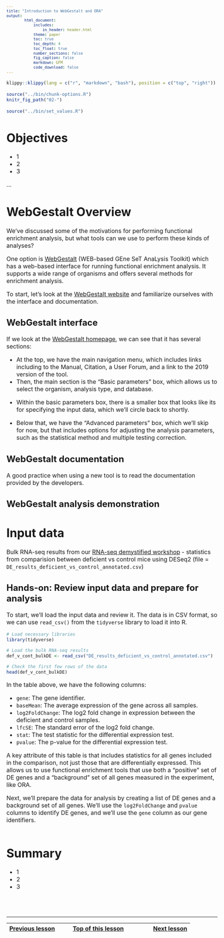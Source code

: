```yaml
---
title: "Introduction to WebGestalt and ORA"
output:
        html_document:
            includes:
                in_header: header.html
            theme: paper
            toc: true
            toc_depth: 4
            toc_float: true
            number_sections: false
            fig_caption: false
            markdown: GFM
            code_download: false
---
```


<style type="text/css">

body, td {
   font-size: 16px;
}
code.r{
  font-size: 12px;
}
pre {
  font-size: 12px
}

</style>

```r
klippy::klippy(lang = c("r", "markdown", "bash"), position = c("top", "right"))
```

```r
source("../bin/chunk-options.R")
knitr_fig_path("02-")
```

```r
source("../bin/set_values.R")
```

# Objectives

- 1
- 2
- 3

...

# WebGestalt Overview

We've discussed some of the motivations for performing functional enrichment analysis, but what tools can we use to perform these kinds of analyses?

One option is [WebGestalt](http://www.webgestalt.org/) (WEB-based GEne SeT AnaLysis Toolkit) which has a web-based interface for running functional enrichment analysis. It supports a wide range of organisms and offers several methods for enrichment analysis.

To start, let's look at the [WebGestalt website](http://www.webgestalt.org/) and familiarize ourselves with the interface and documentation. 

## WebGestalt interface

If we look at the [WebGestalt homepage](http://www.webgestalt.org/), we can see that it has several sections:

- At the top, we have the main navigation menu, which includes links including to the Manual, Citation, a User Forum, and a link to the 2019 version of the tool.
- Then, the main section is the "Basic parameters" box, which allows us to select the organism, analysis type, and database.

<!-- Add screenshot of the top of the WebGestalt homepage -->

- Within the basic parameters box, there is a smaller box that looks like its for specifying the input data, which we'll circle back to shortly.

- Below that, we have the "Advanced parameters" box, which we'll skip for now, but that includes options for adjusting the analysis parameters, such as the statistical method and multiple testing correction.

<!-- Add screenshot of the bottom of the WebGestalt homepage -->


## WebGestalt documentation

A good practice when using a new tool is to read the documentation provided by the developers. 

## WebGestalt analysis demonstration

<!-- load & runcd - demo data -->

<!-- Note input gene list options - symbol, entrez, ensembl, etc. which will -->




# Input data

Bulk RNA-seq results from our [RNA-seq demystified workshop](https://umich-brcf-bioinf.github.io/workshop-rnaseq-demystified/main/html/) - statistics from comparision between deficient vs control mice using DESeq2 (file = `DE_results_deficient_vs_control_annotated.csv`)

## Hands-on: Review input data and prepare for analysis
<!-- Consider moving this until after the WebGestalt introduction, so that the learners can see that the tool requires a list of DE vs non-DE for best results -->

To start, we'll load the input data and review it. The data is in CSV format, so we can use `read_csv()` from the `tidyverse` library to load it into R.

```r
# Load necessary libraries
library(tidyverse)

# Load the bulk RNA-seq results
def_v_cont_bulkDE <- read_csv("DE_results_deficient_vs_control_annotated.csv")

# Check the first few rows of the data
head(def_v_cont_bulkDE)
```

In the table above, we have the following columns:

- `gene`: The gene identifier.
- `baseMean`: The average expression of the gene across all samples.
- `log2FoldChange`: The log2 fold change in expression between the deficient and control
samples.
- `lfcSE`: The standard error of the log2 fold change.
- `stat`: The test statistic for the differential expression test.
- `pvalue`: The p-value for the differential expression test.

A key attribute of this table is that includes statistics for all genes included in the comparison, not just those that are differentially expressed. This allows us to use functional enrichment tools that use both a "positive" set of DE genes and a "background" set of all genes measured in the experiment, like ORA.

Next, we'll prepare the data for analysis by creating a list of DE genes and a background set of all genes. We'll use the `log2FoldChange` and `pvalue` columns to identify DE genes, and we'll use the `gene` column as our gene identifiers.
 
 <!-- include note about reproducibility and knowing thresholds -->

```r


```


# Summary

- 1
- 2
- 3


<br/>
<br/>
<hr/>
| [Previous lesson](workshop-intro.html) | [Top of this lesson](#top) | [Next lesson](more-stuff.html) |
| :--- | :----: | ---: |